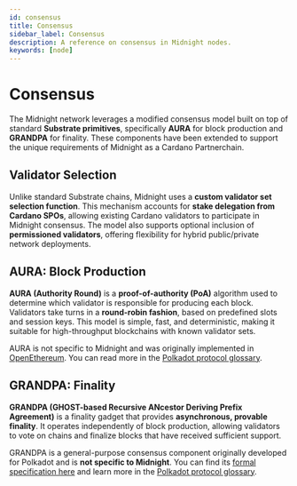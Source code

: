 ```yaml
---
id: consensus
title: Consensus
sidebar_label: Consensus
description: A reference on consensus in Midnight nodes.
keywords: [node]
---
```


# Consensus

The Midnight network leverages a modified consensus model built on top of standard **Substrate primitives**, specifically **AURA** for block production and **GRANDPA** for finality. These components have been extended to support the unique requirements of Midnight as a Cardano Partnerchain.

## Validator Selection

Unlike standard Substrate chains, Midnight uses a **custom validator set selection function**. This mechanism accounts for **stake delegation from Cardano SPOs**, allowing existing Cardano validators to participate in Midnight consensus. The model also supports optional inclusion of **permissioned validators**, offering flexibility for hybrid public/private network deployments.

## AURA: Block Production

**AURA (Authority Round)** is a **proof-of-authority (PoA)** algorithm used to determine which validator is responsible for producing each block. Validators take turns in a **round-robin fashion**, based on predefined slots and session keys. This model is simple, fast, and deterministic, making it suitable for high-throughput blockchains with known validator sets.

AURA is not specific to Midnight and was originally implemented in [OpenEthereum](https://github.com/paritytech/openethereum). You can read more in the [Polkadot protocol glossary](https://github.com/polkadot-developers/polkadot-docs/blob/79fe4ec5498411bc8ac8bfef58c79cd2c6713090/polkadot-protocol/glossary.md?plain=1#L29).


## GRANDPA: Finality

**GRANDPA (GHOST-based Recursive ANcestor Deriving Prefix Agreement)** is a finality gadget that provides **asynchronous, provable finality**. It operates independently of block production, allowing validators to vote on chains and finalize blocks that have received sufficient support.

GRANDPA is a general-purpose consensus component originally developed for Polkadot and is **not specific to Midnight**. You can find its [formal specification here](https://github.com/w3f/consensus/blob/master/pdf/grandpa.pdf) and learn more in the [Polkadot protocol glossary](https://github.com/polkadot-developers/polkadot-docs/blob/79fe4ec5498411bc8ac8bfef58c79cd2c6713090/polkadot-protocol/glossary.md?plain=1#L186).

